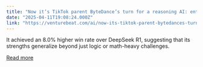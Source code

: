 ```yaml
---
title: "Now it’s TikTok parent ByteDance’s turn for a reasoning AI: enter Seed-Thinking-v1.5!"
date: "2025-04-11T19:08:24.000Z"
link: "https://venturebeat.com/ai/now-its-tiktok-parent-bytedances-turn-for-a-reasoning-ai-enter-seed-thinking-v1-5/"
---
```


It achieved an 8.0% higher win rate over DeepSeek R1, suggesting that its strengths generalize beyond just logic or math-heavy challenges.

[Read more](https://venturebeat.com/ai/now-its-tiktok-parent-bytedances-turn-for-a-reasoning-ai-enter-seed-thinking-v1-5/)
